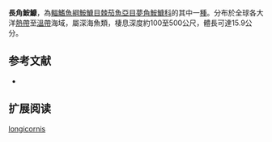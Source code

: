 {{Speciesbox
| name = 長角鮟鱇
| image = 
| image_caption = 
| status = NE
| status_system = IUCN3.1
| genus = Danaphryne
| species = longicornis
| authority = [[Parr|Parr]], 1927
| synonyms = *''Dolopichthys mucronatus''<br /><small>Regan & Trewavas, 1932</small>
}}

'''長角鮟鱇'''，為[[輻鰭魚綱|輻鰭魚綱]][[鮟鱇目|鮟鱇目]][[棘茄魚亞目|棘茄魚亞目]][[夢角鮟鱇科|夢角鮟鱇科]]的其中一[[種|種]]。分布於全球各大洋[[熱帶|熱帶]]至[[溫帶|溫帶]]海域，屬深海魚類，棲息深度約100至500公尺，體長可達15.9公分。

==参考文献==
*{{FishBase_species|genus=Danaphryne|species=longicornis|year=2011|month=12}}

== 扩展阅读 ==
{{refbegin}}
{{wikispecies-inline|Dolopichthys longicornis|長角狡鮟鱇}}
{{refend}}
{{Taxonbar|from=Q1924561}}

[[Category:狡鮟鱇屬|longicornis]]